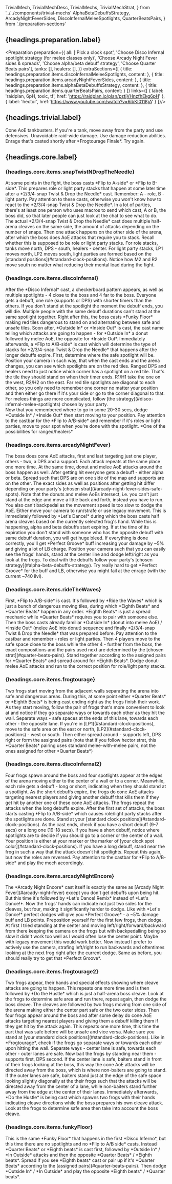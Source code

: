   TrivialMech,
  TrivialMechDesc,
  TrivialMechs,
  TrivialMechStrat,
} from '../../components/trivial-mechs'
  AlphaBetaDebuffsStrategy,
  ArcadyNightFeverSides,
  DiscoInfernalMeleeSpotlights, QuarterBeatsPairs,
} from './preparation-sections'

## {headings.preparation.label}

<Preparation preparation={{
  all: ['Pick a clock spot', 'Choose Disco Infernal spotlight strategy (for melee classes only)', 'Choose Arcady Night Fever sides & spreads', 'Choose alpha/beta debuff strategy', 'Choose Quarter Beats pairs'],
  tanks: [],
  healers: [],
}} extraSections={[
  {
    title: headings.preparation.items.discoInfernalMeleeSpotlights,
    content: <DiscoInfernalMeleeSpotlights />
  },
  {
    title: headings.preparation.items.arcadyNightFeverSides,
    content: <ArcadyNightFeverSides />
  },
  {
    title: headings.preparation.items.alphaBetaDebuffsStrategy,
    content: <AlphaBetaDebuffsStrategy />
  },
  {
    title: headings.preparation.items.quarterBeatsPairs,
    content: <QuarterBeatsPairs />
  }
]} links={[
  {
    label: 'raidplan, 6pH, toxic, tf',
    href: 'https://raidplan.io/plan/pztjVHnzfhEkg6pH'
  },
  {
    label: 'hector',
    href:'https://www.youtube.com/watch?v=6ibKI011KjA'
  }
]}/>


## {headings.trivial.label}

<TrivialMechs duty="m5s">
  <TrivialMech label={headings.trivial.items.deepCut} type="tank" video="deep_cut.webm">
    <TrivialMechDesc>Cone AoE tankbusters.</TrivialMechDesc>
    <TrivialMechStrat>If you're a tank, move away from the party and use defensives.</TrivialMechStrat>
  </TrivialMech>
  <TrivialMech label={headings.trivial.items.celebrateGoodTimes} type="healer" video="celebrate_good_times.webm">
    <TrivialMechDesc>Unavoidable raid-wide damage.</TrivialMechDesc>
    <TrivialMechStrat>Use damage reduction abilities.</TrivialMechStrat>
  </TrivialMech>
  <TrivialMech label={headings.trivial.items.highNrgFever} video="frogtourage_finale_high_nrg_fever.webm">
    <TrivialMechDesc>Enrage that's casted shortly after *Frogtourage Finale*.</TrivialMechDesc>
    <TrivialMechStrat>Try again.</TrivialMechStrat>
  </TrivialMech>
</TrivialMechs>

## {headings.core.label}

### {headings.core.items.snapTwistNDropTheNeedle}

<CoreMech>
  <CoreMechDesc>At some points in the fight, the boss casts *Flip to A-side* or *Flip to B-side*. This prepares role or light party stacks that happen at some later time after a *2/3/4-snap Twist & Drop the Needle* cast.</CoreMechDesc>
  <CoreMechStrat>Remember: A - role, B - light party. Pay attention to these casts, otherwise you won't know how to react to the *2/3/4-snap Twist & Drop the Needle*. In a lot of parties, there's at least one person who uses macros to send which cast, A or B, the boss did, so that later people can just look at the chat to see what to do.</CoreMechStrat>
</CoreMech>

<CoreMechVideo duty='m5s' filename="flip_to_b.webm" />

<CoreMech>
  <CoreMechDesc>The actual *2/3/4-snap Twist & Drop the Needle* cast does multiple half-arena cleaves on the same side, the amount of attacks depending on the number of snaps. Then one attack happens on the other side of the arena, after which the boss does AoE attacks that require you to stack.</CoreMechDesc>
  <CoreMechStrat>Recall whether this is supposed to be role or light party stacks. For role stacks, tanks move north, DPS - south, healers - center. For light party stacks, LP1 moves north, LP2 moves south, light parties are formed based on the [standard positions](#standard-clock-positions). Notice how M2 and R2 move south no matter what reducing their mental load during the fight.</CoreMechStrat>
</CoreMech>

<CoreMechVideo duty='m5s' filename="4_snap_twist_n_drop_the_needle.webm" note="Here a Flip to B-side was cast some time before, which requires light party stacks. Thus, as an M2, the reaper stood south, along with other LP2 members."/>

<CoreMechVideo duty='m5s' filename="flip_a_2_snap_twist_n_drop_the_needle.webm" note="Flip to A-side was cast before, so people stacked by their roles. As an M2 (the easy noob spot), the reaper still keeps standing south."/>

### {headings.core.items.discoInfernal}

<CoreMech>
  <CoreMechDesc>After the *Disco Infernal* cast, a checkerboard pattern appears, as well as multiple spotlights - 4 close to the boss and 4 far to the boss. Everyone gets a debuff, one role (supports or DPS) with shorter timers than the others. If you don't stand at the spotlight the moment the debuff ends, you will die. Multiple people with the same debuff durations can't stand at the same spotlight together. Right after this, the boss casts *Funky Floor* making red tiles dangerous to stand on and alternating between safe and unsafe tiles. Soon after, *Outside In* or *Inside Out* is cast, the cast name telling which attacks are going to happen - for *Outside In* a donut followed by melee AoE, the opposite for *Inside Out*. Immediately afterwards, a *Flip to A/B-side* is cast which will determine the type of stacks for *2/3/4-snap Twist & Drop the Needle* that happens after the longer debuffs expire.</CoreMechDesc>
  <CoreMechStrat>First, determine where the safe spotlight will be. Position your camera in such way, that when the cast ends and the arena changes, you can see which spotlights are on the red tiles. Ranged DPS and healers need to just notice which corner has a spotlight on a red tile. That's the tile they should stand on when their timer ends. R1/H1 take the one on the west, R2/H2 on the east. Far red tile spotlights are diagonal to each other, so you only need to remember one corner no matter your position and then either go there if it's your side or go to the corner diagonal to that.
    <br />For melees things are more complicated, follow [the strategy](#disco-infernal-melee-spotlights) chosen by your party.
    <br />Now that you remembered where to go in some 20-30 secs, dodge *Outside In* / *Inside Out* then start moving to your position. Pay attention to the castbar for the *Flip to A/B-side* and remember if it's roles or light parties, move to your spot when you're done with the spotlight.</CoreMechStrat>
</CoreMech>

<ExportedImage src={diRanged} alt="di ranged" className="lg:max-w-[500px] self-center"/>
<span className="self-center -mt-4">*One of the possibilities for ranged/healers*</span>

<CoreMechVideo duty='m5s' filename="disco_infernal.webm" note="As an M2, following the raidplan for melee spotlights, the reaper focused on the eastern and southern sides of the arena before the cast ended. The red tile spotlight is on the east, so the safe tile spotlight is on the south. The timer is short, which means safe tile spotlight is the one to go to. The reaper dodges AoE attacks and stays around the right spotlight and realizing that as an M2, there's no need to go anywhere else for the cleave attacks. In the distance, you can see a far red tile spotlight at the northeast corner appearing when the arena changes, where the red mage and the sage move for their debuffs."/>

### {headings.core.items.arcadyNightFever}


<CoreMech>
  <CoreMechDesc>The boss does cone AoE attacks, first and last targeting just one player, others - two, a DPS and a support. Each attack repeats at the same place one more time. At the same time, donut and melee AoE attacks around the boss happen as well. After getting hit everyone gets a debuff - either alpha or beta.</CoreMechDesc>
  <CoreMechStrat>Spread such that DPS are on one side of the map and supports are on the other. The exact sides as well as positions after getting hit differ depending on your party's [chosen strat](#arcady-night-fever-sides-safe-spots). Note that the donuts and melee AoEs intersect, i.e. you can't just stand at the edge and move a little back and forth, instead you have to run. You also can't backpedal as the movement speed is too slow to dodge the AoE. Either move your camera to run/strafe or use legacy movement.</CoreMechStrat>
</CoreMech>

<CoreMechVideo duty='m5s' filename="arcady_night_feverf.webm" note="As an M2, following the raidplan strat, the reaper stood on the eastern side of the arena. To quickly run away from the AoE, left/right keybinds are set to strafe left/right. The reaper moves the camera left using RMB, then presses A, thus running to the left."/>

<CoreMech>
  <CoreMechDesc>This is immediately followed by *Let's Dance!* during which the boss casts half arena cleaves based on the currently selected frog's hand. While this is happening, alpha and beta debuffs start expiring. If at the time of its expiration you don't stand with someone who has the opposite debuff with same debuff duration, you will get huge bleed. If everything is done correctly, you'll get *Perfect Groove* buff increasing your damage by ~5% and giving a lot of LB charge.</CoreMechDesc>
  <CoreMechStrat>Position your camera such that you can easily see the frogs' hands, stand at the center line and dodge left/right as you look at the frogs. To deal with the debuffs follow your party's [chosen strategy](#alpha-beta-debuffs-strategy). Try really hard to get *Perfect Groove* for the buff and LB, otherwise you might fail at the enrage (with the current ~740 ilvl).</CoreMechStrat>
</CoreMech>

<CoreMechVideo duty='m5s' filename="lets_dance.webm" note="The reaper first looked at the frog to determine the safe side, then, following the conga strat, at ~60-70% of the cast peeked at the debuff timer and saw 20 secs, which meant being at the furthest tile."/>

### {headings.core.items.rideTheWaves}

<CoreMech>
  <CoreMechDesc>First, *Flip to A/B-side* is cast. It's followed by *Ride the Waves* which is just a bunch of dangerous moving tiles, during which *Eighth Beats* and *Quarter Beats* happen in any order. *Eighth Beats* is just a spread mechanic while *Quarter Beats* requires you to pair with someone else. Then the boss casts already familiar *Outside In* (donut into melee AoE) / *Inside Out* (melee AoE into donut) sequence and finally *2/3/4-snap Twist & Drop the Needle* that was prepared before.</CoreMechDesc>
  <CoreMechStrat>Pay attention to the castbar and remember - roles or light parties. Then 4 players move to the safe space close to the boss while the other 4 - further from the boss, the exact compositions and the pairs used next are determined by the [chosen strat](#quarter-beats-pairs). Stand together according to the assigned pairs for *Quarter Beats* and spread around for *Eighth Beats*. Dodge donut-melee AoE attacks and run to the correct position for role/light party stacks.</CoreMechStrat>
</CoreMech>

<CoreMechVideo duty='m5s' filename="ride_the_waves.webm" note="As an M2, following the raidplan, the reaper stood in the safe space closer to the boss and paired with OT for Quarter Beats. Flip to B-side was cast before so light party stacks happen after dodging donut-melee AoE attacks."/>

### {headings.core.items.frogtourage}

<CoreMech>
  <CoreMechDesc>Two frogs start moving from the adjacent walls separating the arena into safe and dangerous areas. During this, at some point either *Quarter Beats* or *Eighth Beats* is being cast ending right as the frogs finish their work.</CoreMechDesc>
  <CoreMechStrat>As they start moving, follow the pair of frogs that's more convenient to look at and notice if they go separate ways or towards each other as they hit the wall. Separate ways - safe spaces at the ends of this lane, towards each other - the opposite lane. If you're in [LP1](#standard-clock-positions), move to the safe area on the east or north, [LP2](#standard-clock-positions) - west or south. Then either spread around - supports left, DPS right or form the assigned pairs (note that if you follow hector strat, this *Quarter Beats* pairing uses standard melee-with-melee pairs, not the ones assigned for other *Quarter Beats*)</CoreMechStrat>
</CoreMech>


<CoreMechVideo duty='m5s' filename="frogtourage.webm" note="The reaper decided to look at the frogs moving east-west as that was more comfortable, moving west as a member of LP2 and stacking with the MT when it became apparent that this is the safe lane."/>

### {headings.core.items.discoInfernal2}


<CoreMech>
  <CoreMechDesc>Four frogs spawn around the boss and four spotlights appear at the edges of the arena moving either to the center of a wall or to a corner. Meanwhile, each role gets a debuff - long or short, indicating when they should stand at a spotlight. As the short debuffs expire, the frogs do cone AoE attacks targeting nearest players and giving another debuff that kills them if they get hit by another one of these cone AoE attacks. The frogs repeat the attacks when the long debuffs expire. After the first set of attacks, the boss starts casting *Flip to A/B-side* which causes role/light party stacks after the spotlights are done.</CoreMechDesc>
  <CoreMechStrat>Stand at your [standard clock positions](#standard-clock-positions). As the cast ends, check if you have a short debuff (9-7 secs) or a long one (19-18 secs). If you have a short debuff, notice where spotlights are to decide if you should go to a corner or the center of a wall. Your position is either at your marker or the marker of [your clock spot color](#standard-clock-positions). If you have a long debuff, stand near the frog in such a way that the attack doesn't hit spotlights.  Repeat this again, but now the roles are reversed. Pay attention to the castbar for *Flip to A/B-side* and play the mech accordingly.</CoreMechStrat>
</CoreMech>


<CoreMechVideo duty='m5s' filename="disco_infernal_2.webm" note="As an M2, the reaper stood at 3, looking at the debuffs at the end of the cast. Short timer - quick camera move: no spotlight at the center yet which means it's moving there. After getting the spotlight, the reaper stands in front of the frog to make sure that the attack hits the previous spotlight position and not the current one with a support standing there."/>

### {headings.core.items.arcadyNightEncore}

<CoreMech>
  <CoreMechDesc>The *Arcady Night Encore* cast itself is exactly the same as [Arcady Night Fever](#arcady-night-fever) except you don't get debuffs upon being hit. But this time it's followed by *Let's Dance! Remix* instead of *Let's Dance!*. Now the frogs' hands can indicate not just two sides for the cleaves, but four, making it significantly harder to dodge. Like with *Let's Dance!* perfect dodges will give you *Perfect Groove* - a ~5% damage buff and LB points.</CoreMechDesc>
  <CoreMechStrat>Preposition yourself for the first few frogs, then dodge. At first I tried standing at the center and moving left/right/forward/backward from there keeping the camera on the frogs but with backpedalling being so slow it didn't work too well as I would often lose the center point. Maybe with legacy movement this would work better. Now instead I prefer to actively use the camera, strafing left/right to run backwards and oftentimes looking at the next frog right after the current dodge. Same as before, you should really try to get that *Perfect Groove*.</CoreMechStrat>
</CoreMech>


<CoreMechVideo duty='m5s' filename="lets_dance_remix.webm" note=""/>

### {headings.core.items.frogtourage2}

<CoreMech>
  <CoreMechDesc>Two frogs appear, their hands and special effects showing where cleave attacks are going to happen. This repeats one more time and is then followed by *Do the Hustle* which is just a half-arena boss cleave.</CoreMechDesc>
  <CoreMechStrat>Look at the frogs to determine safe area and run there, repeat again, then dodge the boss cleave.</CoreMechStrat>
</CoreMech>


<CoreMechVideo duty='m5s' filename="frogtourage_2.webm" note=""/>

<CoreMech>
  <CoreMechDesc>The cleaves are followed by two frogs moving from one side of the arena making either the center part safe or the two outer sides. Then four frogs appear around the boss and after some delay do cone AoE attacks targeting nearest players and giving them a debuff killing them if they get hit by the attack again. This repeats one more time, this time the part that was safe before will be unsafe and vice versa.</CoreMechDesc>
  <CoreMechStrat>Make sure you stand at [your standard clock positions](#standard-clock-positions). Like in *Frogtourage*, check if the frogs go separate ways or towards each other upon hitting the wall. Separate ways - center lane is safe, towards each other - outer lanes are safe. Now bait the frogs by standing near them - supports first, DPS second. If the center lane is safe, baiters stand in front of their frogs looking at the boss, this way the cone AoE attacks will be directed away from the boss, which is where non-baiters are going to stand. If the outer lanes are safe, baiters stand just at the edge of the safe space looking slightly diagonally at the their frogs such that the attacks will be directed away from the center of a lane, while non-baiters stand further away from the edge at the center of their lanes.</CoreMechStrat>
</CoreMech>

<CoreMechVideo duty='m5s' filename="frogtourage_2_cont.webm" note="As an M2, the reaper stood at 3 and looked at the frogs hitting the wall - they went separate ways, thus making center lane safe. Knowing that supports are the first to bait, the reaper stood right in the boss. For the next pair of frogs, it was DPS's turn to bait so the reaper stood right at the edge of the safe area aiming the cone attack further away from the center"/>

<CoreMech>
  <CoreMechDesc>Immediately afterwards, *Do the Hustle* is being cast which spawns two frogs with their hands indicating cleave directions while the boss prepares his own cleave attack.</CoreMechDesc>
  <CoreMechStrat>Look at the frogs to determine safe area then take into account the boss cleave.</CoreMechStrat>
</CoreMech>


<CoreMechVideo duty='m5s' filename="f2_do_the_hustle.webm" note=""/>

### {headings.core.items.funkyFloor}

<CoreMech>
  <CoreMechDesc>This is the same *Funky Floor* that happens in the first *Disco Inferno*, but this time there are no spotlights and no *Flip to A/B side* casts. Instead *Quarter Beats* or *Eighth beats* is cast first, followed by *Outside In* / *In Outside* attacks and then the opposite *Quarter Beats* / *Eighth beats*.</CoreMechDesc>
  <CoreMechStrat>Spread if you see *Eighth beats* cast or pair up if it's *Quarter Beats* according to the [assigned pairs](#quarter-beats-pairs). Then dodge *Outside In* / *In Outside* and play the opposite *Eighth beats* / *Quarter beats*. </CoreMechStrat>
</CoreMech>

<CoreMechVideo duty='m5s' filename="funky_floor_2.webm" note="Following the raidplan pair assignments, as an M2, the reaper paired up with the OT for Quarter Beats."/>
